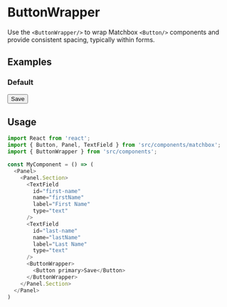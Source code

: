 
<Meta title="Buttons|ButtonWrapper" component={ButtonWrapper}/>

# ButtonWrapper

Use the `<ButtonWrapper/>` to wrap Matchbox `<Button/>` components and provide consistent spacing, typically within forms.

## Examples

### Default

<Preview>
  <Panel>
    <Panel.Section>
      <TextField
        id="first-name"
        name="firstName"
        label="First Name"
        type="text"
      />
      <TextField
        id="last-name"
        name="lastName"
        label="Last Name"
        type="text"
      />
      <ButtonWrapper>
        <Button primary>Save</Button>
      </ButtonWrapper>
    </Panel.Section>
  </Panel>
</Preview>

## Usage

```js
import React from 'react';
import { Button, Panel, TextField } from 'src/components/matchbox';
import { ButtonWrapper } from 'src/components';

const MyComponent = () => (
  <Panel>
    <Panel.Section>
      <TextField
        id="first-name"
        name="firstName"
        label="First Name"
        type="text"
      />
      <TextField
        id="last-name"
        name="lastName"
        label="Last Name"
        type="text"
      />
      <ButtonWrapper>
        <Button primary>Save</Button>
      </ButtonWrapper>
    </Panel.Section>
  </Panel>
)
```
